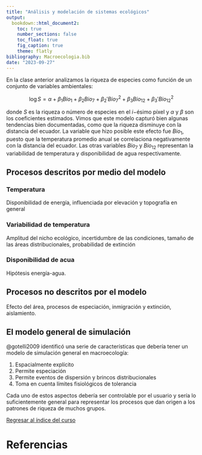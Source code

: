 ```yaml
---
title: "Análisis y modelación de sistemas ecológicos"
output: 
  bookdown::html_document2:
    toc: true
    number_sections: false
    toc_float: true
    fig_caption: true
    theme: flatly
bibliography: Macroecologia.bib
date: "2023-09-27"
---
```


En la clase anterior analizamos la riqueza de especies como función de un conjunto de variables ambientales:

$$ \log S = \alpha + \beta_1 Bio_1 + \beta_2 Bio_7 + \beta_2' Bio_7 ^2 + \beta_3 Bio_{12} + \beta_3' Bio_{12} ^2 $$

donde $S$ es la riqueza o número de especies en el $i-$ésimo píxel y $\alpha$ y $\beta$ son los coeficientes estimados. Vimos que este modelo capturó bien algunas tendencias bien documentadas, como que la riqueza disminuye con la distancia del ecuador. La variable que hizo posible este efecto fue $Bio_1$, puesto que la temperatura promedio anual se correlaciona negativamente con la distancia del ecuador. Las otras variables $Bio_7$ y $Bio_{12}$ representan la variabilidad de temperatura y disponibilidad de agua respectivamente.

## Procesos descritos por medio del modelo

### Temperatura

Disponibilidad de energía, influenciada por elevación y topografía en general

### Variabilidad de temperatura

Amplitud del nicho ecológico, incertidumbre de las condiciones, tamaño de las áreas distribucionales, probabilidad de extinción

### Disponibilidad de acua

Hipótesis energía-agua.

## Procesos no descritos por el modelo

Efecto del área, procesos de especiación, inmigración y extinción, aislamiento.

## El modelo general de simulación

@gotelli2009 identificó una serie de características que debería tener un modelo de simulación general en macroecología:

1. Espacialmente explícito
2. Permite especiación
3. Permite eventos de dispersión y brincos distribucionales
4. Toma en cuenta límites fisiológicos de tolerancia

Cada uno de estos aspectos debería ser controlable por el usuario y sería lo suficientemente general para representar los procesos que dan origen a los patrones de riqueza de muchos grupos.

[Regresar al índice del curso](index.html)

# Referencias


